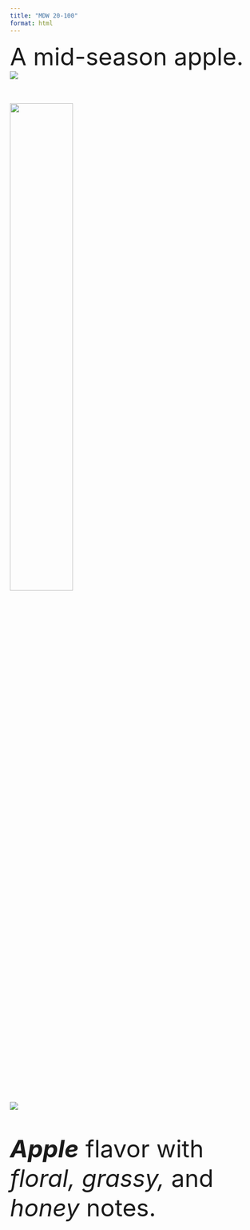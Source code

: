 ```yaml
---
title: "MDW 20-100"
format: html
---
```


<font size = "7">
A mid-season apple.
<div class="container">
<div class="row">

<div class="col">
![](img/websitefigs/Apple_MDW 20-100.svg)
 </div>

<div class="col">
![](img/mdw20100-crop.jpg){width=50%}

![](img/flavfigs/flavor_plot_MDW 20-100.svg)

<i><b>Apple</b></i> flavor with <i>floral, grassy,</i> and <i>honey</i> notes.